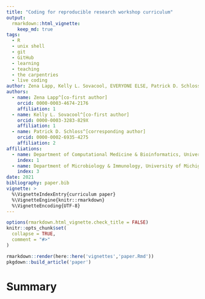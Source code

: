```yaml
---
title: "Coding for reproducible research workshop curriculum"
output: 
  rmarkdown::html_vignette:
    keep_md: true
tags:
  - R
  - unix shell
  - git
  - GitHub
  - learning
  - teaching
  - the carpentries
  - live coding
author: Zena Lapp, Kelly L. Sovacool, EVERYONE ELSE, Patrick D. Schloss
authors:
  - name: Zena Lapp^[co-first author]
    orcid: 0000-0003-4674-2176
    affiliation: 1
  - name: Kelly L. Sovacool^[co-first author]
    orcid: 0000-0003-3283-829X
    affiliation: 1
  - name: Patrick D. Schloss^[corresponding author]
    orcid: 0000-0002-6935-4275
    affiliation: 2
affiliations:
  - name: Department of Computational Medicine & Bioinformatics, University of Michigan
    index: 1
  - name: Department of Microbiology & Immunology, University of Michigan
    index: 3
date: 2021
bibliography: paper.bib
vignette: >
  %\VignetteIndexEntry{curriculum paper}
  %\VignetteEngine{knitr::rmarkdown}
  %\VignetteEncoding{UTF-8}
---
```


```r
options(rmarkdown.html_vignette.check_title = FALSE)
knitr::opts_chunk$set(
  collapse = TRUE,
  comment = "#>"
)
```
```r
rmarkdown::render(here::here('vignettes','paper.Rmd'))
pkgdown::build_article('paper')
```

# Summary

